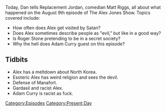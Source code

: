 {{DEFAULTSORT:
    #_EPISODE_0072:August 9, 2017
}}{{Episode
    | title           = August 9, 2017
    | caption         = [https://knowledgefight.libsyn.com/knowledge-fight-august-9-2017 Listen to this episode on Libsyn]
    | episodeNumber   = 72
    | length          = 01:41:53
    | airDate         = August 11, 2017
    | coverageDate    = August 9, 2017
    | episodeType     = [[:Category:Present Day|Present Day]]
    | appearance      = [[Roger Stone. Adam Curry]]
    | beverage        = orange crush powder
    | previousEpisode = [[71: August 4, 2017]]
    | nextEpisode     = [[73: August 12, 2017]]
}}

{{Stub}}

Today, Dan tells Replacement Jordan, comedian Matt Riggs, all about what happened on the August 9th episode of The Alex Jones Show. Topics covered include:

*How often does Alex get visited by Satan?
*Does Alex sometimes describe people as "evil," but like in a good way?
*Is Roger Stone pretending to be in a secret society?
*Why the hell does Adam Curry guest on this episode?

==Tidbits==

*Alex has a meltdown about North Korea.
*Esoteric Alex has weird religion and sees the devil.
*Defense of Manafort.
*Gardasil and racist Alex.
*Adam Curry is racist as fuck.

[[Category:Episodes]]
[[Category:Present Day]]
